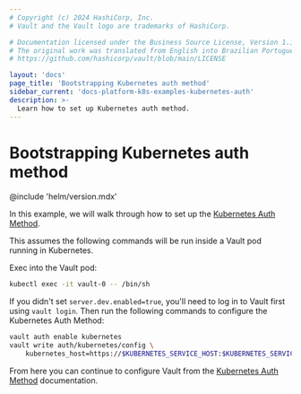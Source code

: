 ```yaml
---
# Copyright (c) 2024 HashiCorp, Inc.
# Vault and the Vault logo are trademarks of HashiCorp.

# Documentation licensed under the Business Source License, Version 1.1.
# The original work was translated from English into Brazilian Portuguese.
# https://github.com/hashicorp/vault/blob/main/LICENSE

layout: 'docs'
page_title: 'Bootstrapping Kubernetes auth method'
sidebar_current: 'docs-platform-k8s-examples-kubernetes-auth'
description: >-
  Learn how to set up Kubernetes auth method.
---
```


# Bootstrapping Kubernetes auth method

@include 'helm/version.mdx'

In this example, we will walk through how to set up the [Kubernetes Auth Method](/vault/docs/auth/kubernetes).

This assumes the following commands will be run inside a Vault pod running in Kubernetes.

Exec into the Vault pod:

```bash
kubectl exec -it vault-0 -- /bin/sh
```

If you didn't set `server.dev.enabled=true`, you'll need to log in to Vault first using `vault login`.
Then run the following commands to configure the Kubernetes Auth Method:

```bash
vault auth enable kubernetes
vault write auth/kubernetes/config \
    kubernetes_host=https://$KUBERNETES_SERVICE_HOST:$KUBERNETES_SERVICE_PORT
```

From here you can continue to configure Vault from the [Kubernetes Auth Method](/vault/docs/auth/kubernetes) documentation.
